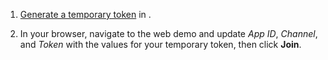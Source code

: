 

1. [Generate a temporary token](../reference/manage-agora-account#generate-a-temporary-token) in <Vg k="CONSOLE" />.

1. In your browser, navigate to the <Link target="_blank" to="{{Global.DEMO_BASIC_VIDEO_CALL_URL}}"><Vg k="COMPANY"
/> web demo</Link> and update _App ID_, _Channel_, and _Token_ with the values for your temporary token, then click **Join**.

<Android />
<Ios />
<ReactNative />
<Unity />
<Web />
<Windows />
